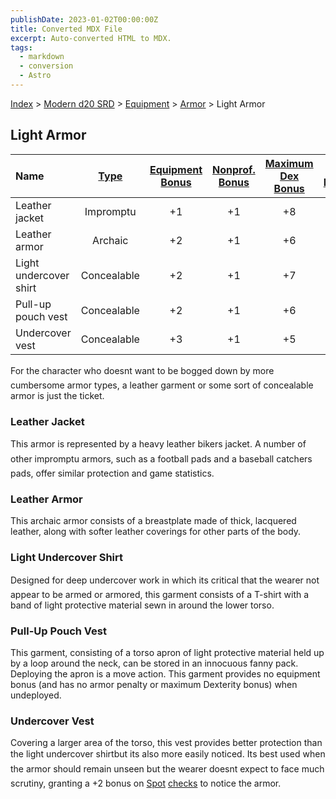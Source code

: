```yaml
---
publishDate: 2023-01-02T00:00:00Z
title: Converted MDX File
excerpt: Auto-converted HTML to MDX.
tags:
  - markdown
  - conversion
  - Astro
---
```






[Index](-index) > [Modern d20 SRD](modern-d20-srd-index) > [Equipment](modern-d20-srd-equipment-index) > [Armor](modern-d20-srd-equipment-armor-general) > Light Armor




## Light Armor


| Name | [Type](modern-d20-srd-equipment-armor-general) | [Equipment Bonus](modern-d20-srd-equipment-armor-general) | [Nonprof. Bonus](modern-d20-srd-equipment-armor-general) | [Maximum Dex Bonus](modern-d20-srd-equipment-armor-general) | [Armor Penalty](modern-d20-srd-equipment-armor-general) | [Speed (30 ft.)](modern-d20-srd-equipment-armor-general) | [Weight](modern-d20-srd-equipment-armor-general) | [Purchase DC](modern-d20-srd-equipment-armor-general) | [Restriction](modern-d20-srd-equipment-armor-general) |
| :------ | :------------------------------------------------: | :-----------------------------------------------------------: | :----------------------------------------------------------: | :-------------------------------------------------------------: | :---------------------------------------------------------: | :----------------------------------------------------------: | :--------------------------------------------------: | :-------------------------------------------------------: | -------------------------------------------------------: |
| Leather jacket | Impromptu | +1 | +1 | +8 | 0 | 30 | 4 lb. | 10 |  |
| Leather armor | Archaic | +2 | +1 | +6 | 0 | 30 | 15 lb. | 12 |  |
| Light undercover shirt | Concealable | +2 | +1 | +7 | 0 | 30 | 2 lb. | 13 | Lic (+1) |
| Pull-up pouch vest | Concealable | +2 | +1 | +6 | 1 | 30 | 2 lb. | 13 | Lic (+1) |
| Undercover vest | Concealable | +3 | +1 | +5 | 2 | 30 | 3 lb. | 14 | Lic (+1) |



For the character who doesnt want to be bogged down by more cumbersome armor types, a leather garment or some sort of concealable armor is just the ticket.


### Leather Jacket


This armor is represented by a heavy leather bikers jacket. A number of other impromptu armors, such as a football pads and a baseball catchers pads, offer similar protection and game statistics.


### Leather Armor


This archaic armor consists of a breastplate made of thick, lacquered leather, along with softer leather coverings for other parts of the body.


### Light Undercover Shirt


Designed for deep undercover work in which its critical that the wearer not appear to be armed or armored, this garment consists of a T-shirt with a band of light protective material sewn in around the lower torso.


### Pull-Up Pouch Vest


This garment, consisting of a torso apron of light protective material held up by a loop around the neck, can be stored in an innocuous fanny pack.  Deploying the apron is a move action. This garment provides no equipment bonus (and has no armor penalty or maximum Dexterity bonus) when undeployed.


### Undercover Vest


Covering a larger area of the torso, this vest provides better protection than the light undercover shirtbut its also more easily noticed. Its best used when the armor should remain unseen but the wearer doesnt expect to face much scrutiny, granting a +2 bonus on [Spot](modern-d20-srd-skills-spot) [checks](modern-d20-srd-skills-skill-basics-php#skill-check-index) to notice the armor.



